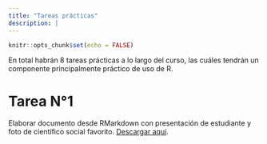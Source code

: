 ```yaml
---
title: "Tareas prácticas"
description: |
---
```


```r
knitr::opts_chunk$set(echo = FALSE)
```

En total habrán 8 tareas prácticas a lo largo del curso, las cuáles tendrán un componente principalmente práctico de uso de R.

# Tarea N°1

Elaborar documento desde RMarkdown con presentación de estudiante y foto de científico social favorito. [Descargar aquí](tareas/tarea1/tarea1.pdf). 